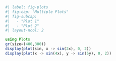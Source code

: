 ```julia
#| label: fig-plots
#| fig-cap: "Multiple Plots"
#| fig-subcap:
#|   - "Plot 1"
#|   - "Plot 2"
#| layout-ncol: 2

using Plots
gr(size=(400,300))
display(plot(sin, x -> sin(2x), 0, 2))
display(plot(x -> sin(4x), y -> sin(5y), 0, 2))
```